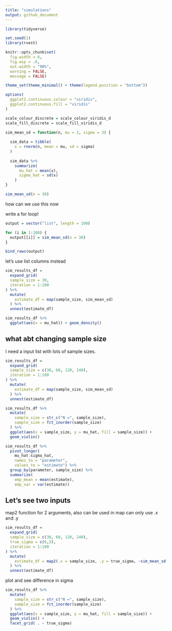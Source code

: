 ```yaml
---
title: "simulations"
output: github_document
---
```


```r
library(tidyverse)

set.seed(1)
library(rvest)

knitr::opts_chunk$set(
  fig.width = 6,
  fig.asp = .6,
  out.width = "90%",
  warning = FALSE,
  message = FALSE)

theme_set(theme_minimal() + theme(legend.position = "bottom"))

options(
  ggplot2.continuous.colour = "viridis",
  ggplot2.continuous.fill = "viridis"
)

scale_colour_discrete = scale_colour_viridis_d
scale_fill_discrete = scale_fill_viridis_d
```


```r
sim_mean_sd = function(n, mu = 2, sigma = 3) {
  
  sim_data = tibble(
    x = rnorm(n, mean = mu, sd = sigma)
  )
  
  sim_data %>% 
    summarize(
      mu_hat = mean(x),
      sigma_hat = sd(x)
    )
}
```

```r
sim_mean_sd(n = 30)
```
how can we use this now 

write a for loop!
```r
output = vector("list", length = 100)

for (i in 1:100) {
  output[[i]] = sim_mean_sd(n = 30)
}

bind_rows(output)
```

let's use list columns instead 

```r
sim_results_df =
  expand_grid(
  sample_size = 30,
  iteration = 1:100
) %>% 
  mutate(
    estimate_df = map(sample_size, sim_mean_sd)
  ) %>% 
  unnest(estimate_df)
```

```r
sim_results_df %>% 
  ggplot(aes(x = mu_hat)) + geom_density()
```

## what abt changing sample size 

I need a input list with lots of sample sizes.

```r
sim_results_df =
  expand_grid(
  sample_size = c(30, 60, 120, 240),
  iteration = 1:100
) %>% 
  mutate(
    estimate_df = map(sample_size, sim_mean_sd)
  ) %>% 
  unnest(estimate_df)
```

```r
sim_results_df %>% 
  mutate(
    sample_size = str_c("N =", sample_size),
    sample_size = fct_inorder(sample_size)
  ) %>% 
  ggplot(aes(x = sample_size, y = mu_hat, fill = sample_size)) +
  geom_violin()
```
```r
sim_results_df %>% 
  pivot_longer(
    mu_hat:sigma_hat,
    names_to = "parameter", 
    values_to = "estimate") %>% 
  group_by(parameter, sample_size) %>% 
  summarize(
    emp_mean = mean(estimate),
    emp_var = var(estimate)) 
```

## Let's see two inputs 
map2 function for 2 arguments, also can be used in map 
can only use .x and .y
```r
sim_results_df =
  expand_grid(
  sample_size = c(30, 60, 120, 240),
  true_sigma = c(6,3),
  iteration = 1:100
) %>% 
  mutate(
    estimate_df = map2(.x = sample_size, .y = true_sigma, ~sim_mean_sd(n = .x, sigma = .y))
  ) %>% 
  unnest(estimate_df)
```

plot and see difference in sigma

```r
sim_results_df %>% 
  mutate(
    sample_size = str_c("N =", sample_size),
    sample_size = fct_inorder(sample_size)
  ) %>% 
  ggplot(aes(x = sample_size, y = mu_hat, fill = sample_size)) +
  geom_violin() +
  facet_grid( . ~ true_sigma)
```

